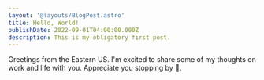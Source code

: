```yaml
---
layout: '@layouts/BlogPost.astro'
title: Hello, World!
publishDate: 2022-09-01T04:00:00.000Z
description: This is my obligatory first post.
---
```



Greetings from the Eastern US. I'm excited to share some of my thoughts on work and life with you. Appreciate you stopping by 🫡.

<div class="my-4">
  <Counter initialValue={1} client:load />
</div>
